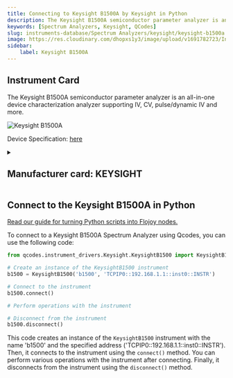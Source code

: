```yaml
---
title: Connecting to Keysight B1500A by Keysight in Python
description: The Keysight B1500A semiconductor parameter analyzer is an all-in-one device characterization analyzer supporting IV, CV, pulse/dynamic IV and more.
keywords: [Spectrum Analyzers, Keysight, QCodes] 
slug: instruments-database/Spectrum Analyzers/keysight/keysight-b1500a 
image: https://res.cloudinary.com/dhopxs1y3/image/upload/v1691782723/Instruments/Spectrum%20Analyzers/Keysight-B1500A/Keysight-B1500A.png
sidebar:
    label: Keysight B1500A 
---
```



## Instrument Card

The Keysight B1500A semiconductor parameter analyzer is an all-in-one device characterization analyzer supporting IV, CV, pulse/dynamic IV and more.

![Keysight B1500A](https://res.cloudinary.com/dhopxs1y3/image/upload/v1691782723/Instruments/Spectrum%20Analyzers/Keysight-B1500A/Keysight-B1500A.png)

Device Specification: [here](https://www.keysight.com/us/en/assets/7018-01289/data-sheets/5989-2785.pdf)

<details style={{ marginTop: "15px"}}>
<summary><h2 style={{display:'inline'}}>Manufacturer card: KEYSIGHT</h2></summary>

![KEYSIGHT](https://res.cloudinary.com/dhopxs1y3/image/upload/v1692125973/Instruments/Vendor%20Logos/Keysight.png)

Keysight Technologies, or Keysight, is an American company that manufactures electronics test and measurement equipment and software

- Headquarters: USA
- Yearly Revenue (millions, USD): 5420
- Vendor Website: [here](https://www.keysight.com/us/en/home.html)

</details>


<FeaturedInstrumentVideo category="SPECTRUM_ANALYZERS" />

## Connect to the Keysight B1500A in Python

[Read our guide for turning Python scripts into Flojoy nodes.](https://docs.flojoy.ai/contribution/blocks/custom-flojoy-block/)



<Tabs>
<TabItem value="Flojoy" label="Flojoy" className="flojoy-instrument-tabs">

<SectionsCard category="SPECTRUM_ANALYZERS" manufacturer="Keysight"></SectionsCard>

</TabItem>
<TabItem value="QCodes" label="QCodes">

To connect to a Keysight B1500A Spectrum Analyzer using Qcodes, you can use the following code:

```python
from qcodes.instrument_drivers.Keysight.KeysightB1500 import KeysightB1500

# Create an instance of the KeysightB1500 instrument
b1500 = KeysightB1500('b1500', 'TCPIP0::192.168.1.1::inst0::INSTR')

# Connect to the instrument
b1500.connect()

# Perform operations with the instrument

# Disconnect from the instrument
b1500.disconnect()
```

This code creates an instance of the `KeysightB1500` instrument with the name 'b1500' and the specified address ('TCPIP0::192.168.1.1::inst0::INSTR'). Then, it connects to the instrument using the `connect()` method. You can perform various operations with the instrument after connecting. Finally, it disconnects from the instrument using the `disconnect()` method.

</TabItem>
</Tabs>